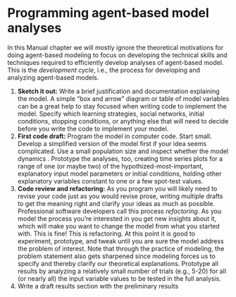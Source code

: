 # Programming agent-based model analyses

In this Manual chapter we will mostly ignore the theoretical motivations for
doing agent-based modeling to focus on developing the technical skills and
techniques required to efficiently develop analyses of agent-based model. This
is the _development cycle_, i.e., the process for developing and analyzing agent-based models. 

1. **Sketch it out:** Write a brief justification and documentation explaining the model. A simple
"box and arrow" diagram or table of model variables can be a great help to stay
focused when writing code to implement the model. Specify which learning
strategies, social networks, initial conditions, stopping conditions, or
anything else that will need to decide before you write the code to implement
your model.
1. **First code draft:** Program the model in computer code. Start small. Develop a simplified version
of the model first if your idea seems complicated. Use a small population size
and inspect whether the model dynamics . Prototype the analyses, too, creating
time series plots for a range of one (or maybe two) of the
hypothized-most-important, explanatory input 
model parameters or initial conditions, holding other explanatory variables
constant to one or a few spot-test values.
1. **Code review and refactoring:** As you program you will likely 
need to revise your code just as you would
revise prose, writing multiple drafts to get the meaning right and clarify your
ideas as much as possible. Professional software developers call this process
_refactoring_. As you model the process you're interested in you get
new insights about it, which will make you want to change the model from what
you started with. This is fine! This is refactoring. At this point it is good to
experiment, prototype,
and tweak until you are sure the model address the problem of interest. Note
that through the practice of modeling, the problem statement also gets sharpened
since modeling forces us to specify and thereby clarify our theoretical
explanations. Prototype all results by analyzing a relatively small number of trials
(e.g., 5-20) for all (or nearly all) the input variable values to be tested in
the full analysis.
1. Write a draft results section with the preliminary results
